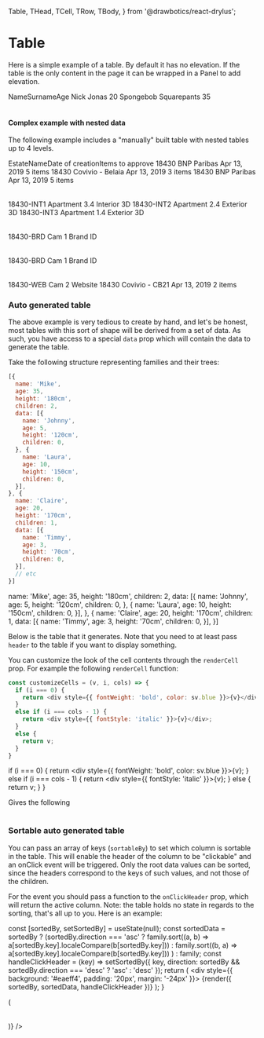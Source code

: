   Table,
  THead,
  TCell,
  TRow,
  TBody,
} from '@drawbotics/react-drylus';



# Table
Here is a simple example of a table. By default it has no elevation. If the table is the only content in the page it can be wrapped in a Panel to add elevation.

<Playground component={Table}>
  <div style={{ background: '#eaeff4', padding: '20px', margin: '-24px' }}>
    <Table>
      <THead>
        <TCell>Name</TCell>
        <TCell>Surname</TCell>
        <TCell>Age</TCell>
      </THead>
      <TBody>
        <TRow>
          <TCell>Nick</TCell>
          <TCell>Jonas</TCell>
          <TCell>20</TCell>
        </TRow>
        <TRow>
          <TCell>Spongebob</TCell>
          <TCell>Squarepants</TCell>
          <TCell>35</TCell>
        </TRow>
      </TBody>
    </Table>
  </div>
</Playground>


#### Complex example with nested data
The following example includes a "manually" built table with nested tables up to 4 levels.

<Playground>
  <div style={{ background: '#eaeff4', padding: '20px', margin: '-24px' }}>
    <Table withNesting>
      <THead>
        <TCell>Estate</TCell>
        <TCell>Name</TCell>
        <TCell>Date of creation</TCell>
        <TCell>Items to approve</TCell>
      </THead>
      <TBody>
        <TRow>
          <TCell>18430</TCell>
          <TCell>BNP Paribas</TCell>
          <TCell>Apr 13, 2019</TCell>
          <TCell>5 items</TCell>
        </TRow>
        <TRow>
          <TCell>18430</TCell>
          <TCell>Covivio - Belaia</TCell>
          <TCell>Apr 13, 2019</TCell>
          <TCell>3 items</TCell>
        </TRow>
        <TRow parent="1">
          <TCell>18430</TCell>
          <TCell>BNP Paribas</TCell>
          <TCell>Apr 13, 2019</TCell>
          <TCell>5 items</TCell>
        </TRow>
        <TRow nested="1">
          <TCell>
            <Table>
              <TBody>
                <TRow>
                  <TCell>18430-INT1</TCell>
                  <TCell>Apartment 3.4</TCell>
                  <TCell>Interior 3D</TCell>
                </TRow>
                <TRow>
                  <TCell>18430-INT2</TCell>
                  <TCell>Apartment 2.4</TCell>
                  <TCell>Exterior 3D</TCell>
                </TRow>
                <TRow parent="2">
                  <TCell>18430-INT3</TCell>
                  <TCell>Apartment 1.4</TCell>
                  <TCell>Exterior 3D</TCell>
                </TRow>
                <TRow nested="2">
                  <TCell>
                    <Table>
                      <TBody>
                        <TRow parent="3">
                          <TCell>18430-BRD</TCell>
                          <TCell>Cam 1</TCell>
                          <TCell>Brand ID</TCell>
                        </TRow>
                        <TRow nested="3">
                          <TCell>
                            <Table>
                              <TBody>
                                <TRow>
                                  <TCell>18430-BRD</TCell>
                                  <TCell>Cam 1</TCell>
                                  <TCell>Brand ID</TCell>
                                </TRow>
                              </TBody>
                            </Table>
                          </TCell>
                        </TRow>
                        <TRow>
                          <TCell>18430-WEB</TCell>
                          <TCell>Cam 2</TCell>
                          <TCell>Website</TCell>
                        </TRow>
                      </TBody>
                    </Table>
                  </TCell>
                </TRow>
              </TBody>
            </Table>
          </TCell>
        </TRow>
        <TRow>
          <TCell>18430</TCell>
          <TCell>Covivio - CB21</TCell>
          <TCell>Apr 13, 2019</TCell>
          <TCell>2 items</TCell>
        </TRow>
      </TBody>
    </Table>
  </div>
</Playground>


### Auto generated table
The above example is very tedious to create by hand, and let's be honest, most tables with this sort of shape will be derived from a set of data. As such, you have access to a special `data` prop which will contain the data to generate the table.

Take the following structure representing families and their trees:

```js
[{
  name: 'Mike',
  age: 35,
  height: '180cm',
  children: 2,
  data: [{
    name: 'Johnny',
    age: 5,
    height: '120cm',
    children: 0,
  }, {
    name: 'Laura',
    age: 10,
    height: '150cm',
    children: 0,
  }],
}, {
  name: 'Claire',
  age: 20,
  height: '170cm',
  children: 1,
  data: [{
    name: 'Timmy',
    age: 3,
    height: '70cm',
    children: 0,
  }],
  // etc
}]
```

  name: 'Mike',
  age: 35,
  height: '180cm',
  children: 2,
  data: [{
    name: 'Johnny',
    age: 5,
    height: '120cm',
    children: 0,
  }, {
    name: 'Laura',
    age: 10,
    height: '150cm',
    children: 0,
  }],
}, {
  name: 'Claire',
  age: 20,
  height: '170cm',
  children: 1,
  data: [{
    name: 'Timmy',
    age: 3,
    height: '70cm',
    children: 0,
  }],
}]

Below is the table that it generates. Note that you need to at least pass `header` to the table if you want to display something.

<Playground>
  <div style={{ background: '#eaeff4', padding: '20px', margin: '-24px' }}>
    <Table
      data={family}
      header={['name', 'height', 'age', 'children']} />
  </div>
</Playground>


You can customize the look of the cell contents through the `renderCell` prop. For example the following `renderCell` function:

```js
const customizeCells = (v, i, cols) => {
  if (i === 0) {
    return <div style={{ fontWeight: 'bold', color: sv.blue }}>{v}</div>;
  }
  else if (i === cols - 1) {
    return <div style={{ fontStyle: 'italic' }}>{v}</div>;
  }
  else {
    return v;
  }
}
```
  if (i === 0) {
    return <div style={{ fontWeight: 'bold', color: sv.blue }}>{v}</div>;
  }
  else if (i === cols - 1) {
    return <div style={{ fontStyle: 'italic' }}>{v}</div>;
  }
  else {
    return v;
  }
}

Gives the following

<Playground>
  <div style={{ background: '#eaeff4', padding: '20px', margin: '-24px' }}>
    <Table
      renderCell={customizeCells}
      data={family}
      header={['name', 'height', 'age', 'children']} />
  </div>
</Playground>

### Sortable auto generated table
You can pass an array of keys (`sortableBy`) to set which column is sortable in the table. This will enable the header of the column to be "clickable" and an onClick event will be triggered. Only the root data values can be sorted, since the headers correspond to the keys of such values, and not those of the children.

For the event you should pass a function to the `onClickHeader` prop, which will return the active column. Note: the table holds no state in regards to the sorting, that's all up to you. Here is an example:


  const [sortedBy, setSortedBy] = useState(null);
  const sortedData = sortedBy ? (sortedBy.direction === 'asc' ?  family.sort((a, b) => a[sortedBy.key].localeCompare(b[sortedBy.key])) : family.sort((b, a) => a[sortedBy.key].localeCompare(b[sortedBy.key])) ) : family;
  const handleClickHeader = (key) => setSortedBy({ key, direction: sortedBy && sortedBy.direction === 'desc' ? 'asc' : 'desc' });
  return (
    <div style={{ background: '#eaeff4', padding: '20px', margin: '-24px' }}>
      {render({ sortedBy, sortedData, handleClickHeader })}
    </div>
  );
}


<Playground>
  <SortedWrapper render={({ sortedBy, sortedData, handleClickHeader }) => (
    <Table
      activeHeader={sortedBy}
      onClickHeader={handleClickHeader}
      data={sortedData}
      sortableBy={['name', 'height']}
      header={['name', 'height', 'age', 'children']} />
  )} />
</Playground>
